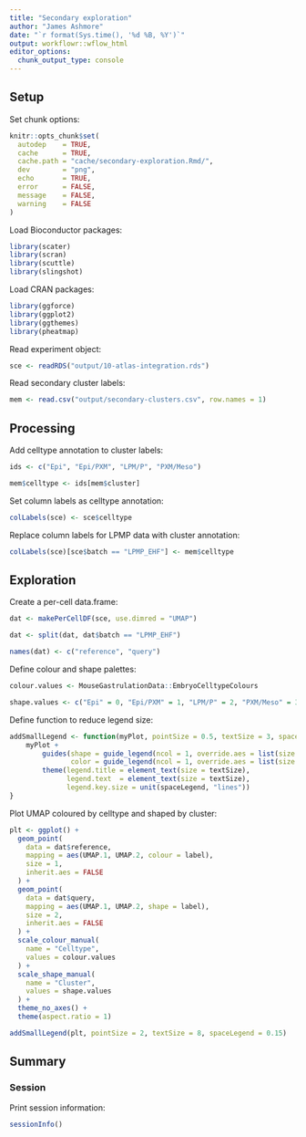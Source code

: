 ```yaml
---
title: "Secondary exploration"
author: "James Ashmore"
date: "`r format(Sys.time(), '%d %B, %Y')`"
output: workflowr::wflow_html
editor_options:
  chunk_output_type: console
---
```


## Setup

Set chunk options:

```r
knitr::opts_chunk$set(
  autodep    = TRUE,
  cache      = TRUE,
  cache.path = "cache/secondary-exploration.Rmd/",
  dev        = "png",
  echo       = TRUE,
  error      = FALSE,
  message    = FALSE,
  warning    = FALSE
)
```

Load Bioconductor packages:

```r
library(scater)
library(scran)
library(scuttle)
library(slingshot)
```

Load CRAN packages:

```r
library(ggforce)
library(ggplot2)
library(ggthemes)
library(pheatmap)
```

Read experiment object:

```r
sce <- readRDS("output/10-atlas-integration.rds")
```

Read secondary cluster labels:

```r
mem <- read.csv("output/secondary-clusters.csv", row.names = 1)
```

## Processing

Add celltype annotation to cluster labels:

```r
ids <- c("Epi", "Epi/PXM", "LPM/P", "PXM/Meso")

mem$celltype <- ids[mem$cluster]
```

Set column labels as celltype annotation:

```r
colLabels(sce) <- sce$celltype
```

Replace column labels for LPMP data with cluster annotation:

```r
colLabels(sce)[sce$batch == "LPMP_EHF"] <- mem$celltype
```

## Exploration

Create a per-cell data.frame:

```r
dat <- makePerCellDF(sce, use.dimred = "UMAP")

dat <- split(dat, dat$batch == "LPMP_EHF")

names(dat) <- c("reference", "query")
```

Define colour and shape palettes:

```r
colour.values <- MouseGastrulationData::EmbryoCelltypeColours

shape.values <- c("Epi" = 0, "Epi/PXM" = 1, "LPM/P" = 2, "PXM/Meso" = 3)
```

Define function to reduce legend size:

```r
addSmallLegend <- function(myPlot, pointSize = 0.5, textSize = 3, spaceLegend = 0.1) {
    myPlot +
        guides(shape = guide_legend(ncol = 1, override.aes = list(size = pointSize)),
               color = guide_legend(ncol = 1, override.aes = list(size = pointSize))) +
        theme(legend.title = element_text(size = textSize), 
              legend.text  = element_text(size = textSize),
              legend.key.size = unit(spaceLegend, "lines"))
}
```

Plot UMAP coloured by celltype and shaped by cluster:

```r
plt <- ggplot() + 
  geom_point(
    data = dat$reference, 
    mapping = aes(UMAP.1, UMAP.2, colour = label),
    size = 1,
    inherit.aes = FALSE
  ) + 
  geom_point(
    data = dat$query, 
    mapping = aes(UMAP.1, UMAP.2, shape = label), 
    size = 2,
    inherit.aes = FALSE
  ) + 
  scale_colour_manual(
    name = "Celltype",
    values = colour.values
  ) + 
  scale_shape_manual(
    name = "Cluster",
    values = shape.values
  ) + 
  theme_no_axes() + 
  theme(aspect.ratio = 1)

addSmallLegend(plt, pointSize = 2, textSize = 8, spaceLegend = 0.15)
```

## Summary

### Session

Print session information:

```r
sessionInfo()
```
